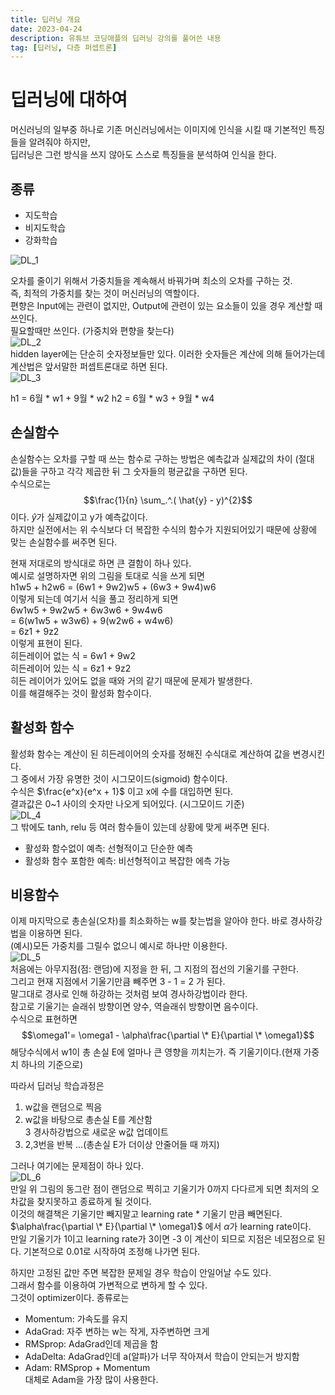 ```yaml
---
title: 딥러닝 개요
date: 2023-04-24
description: 유튜브 코딩애플의 딥러닝 강의를 풀어쓴 내용
tag: [딥러닝, 다층 퍼셉트론]
---  
```


# 딥러닝에 대하여
머신러닝의 일부중 하나로 기존 머신러닝에서는 이미지에 인식을 시킬 때 기본적인 특징들을 알려줘야 하지만,  
딥러닝은 그런 방식을 쓰지 않아도 스스로 특징들을 분석하여 인식을 한다.  
## 종류
- 지도학습  
- 비지도학습  
- 강화학습  

![DL_1](https://github.com/Oldentomato/PortFolio_Next/blob/main/postsimg/DL_5/iamge_1.png?raw=true)  

오차를 줄이기 위해서 가중치들을 계속해서 바꿔가며 최소의 오차를 구하는 것.  
즉, 최적의 가중치를 찾는 것이 머신러닝의 역할이다.  
편향은 Input에는 관련이 없지만, Output에 관련이 있는 요소들이 있을 경우 계산할 때 쓰인다.  
필요할때만 쓰인다. (가중치와 편향을 찾는다)  
![DL_2](https://github.com/Oldentomato/PortFolio_Next/blob/main/postsimg/DL_5/iamge_2.png?raw=true)  
hidden layer에는 단순히 숫자정보들만 있다. 이러한 숫자들은 계산에 의해 들어가는데 계산법은 앞서말한 퍼셉트론대로 하면 된다.  
![DL_3](https://github.com/Oldentomato/PortFolio_Next/blob/main/postsimg/DL_5/iamge_3.png?raw=true)  
  
h1 = 6월 * w1 + 9월 * w2
h2 = 6월 * w3 + 9월 * w4  
  
## 손실함수  
손실함수는 오차를 구할 때 쓰는 함수로 구하는 방법은 예측값과 실제값의 차이 (절대값)들을 구하고 각각 제곱한 뒤 그 숫자들의 평균값을 구하면 된다.  
수식으로는 $$\frac{1}{n}  \sum_.^.( \hat{y} - y)^{2}$$ 이다.  $\hat{y}$가 실제값이고 y가 예측값이다.  
하지만 실전에서는 위 수식보다 더 복잡한 수식의 함수가 지원되어있기 때문에 상황에 맞는 손실함수를 써주면 된다.  
  
현재 저대로의 방식대로 하면 큰 결함이 하나 있다.  
예시로 설명하자면 위의 그림을 토대로 식을 쓰게 되면  
h1w5 + h2w6 = (6w1 + 9w2)w5 + (6w3 + 9w4)w6  
이렇게 되는데 여기서 식을 풀고 정리하게 되면  
6w1w5 + 9w2w5 + 6w3w6 + 9w4w6  
= 6(w1w5 + w3w6) + 9(w2w6 + w4w6)  
= 6z1 + 9z2  
이렇게 표현이 된다.  
히든레이어 없는 식 = 6w1 + 9w2  
히든레이어 있는 식 = 6z1 + 9z2  
히든 레이어가 있어도 없을 때와 거의 같기 때문에 문제가 발생한다.  
이를 해결해주는 것이 활성화 함수이다.  
  
## 활성화 함수  
활성화 함수는 계산이 된 히든레이어의 숫자를 정해진 수식대로 계산하여 값을 변경시킨다.  
그 중에서 가장 유명한 것이 시그모이드(sigmoid) 함수이다.  
수식은 $\frac{e^x}{e^x + 1}$ 이고 x에 수를 대입하면 된다.  
결과값은 0~1 사이의 숫자만 나오게 되어있다. (시그모이드 기준)  
![DL_4](https://github.com/Oldentomato/PortFolio_Next/blob/main/postsimg/DL_5/iamge_6.png?raw=true)  
그 밖에도 tanh, relu 등 여러 함수들이 있는데 상황에 맞게 써주면 된다.  
- 활성화 함수없이 예측: 선형적이고 단순한 예측  
- 활성화 함수 포함한 예측: 비선형적이고 복잡한 에측 가능  
  
## 비용함수  
이제 마지막으로 총손실(오차)를 최소화하는 w를 찾는법을 알아야 한다. 바로 경사하강법을 이용하면 된다.  
(예시)모든 가중치를 그릴수 없으니 예시로 하나만 이용한다.  
![DL_5](https://github.com/Oldentomato/PortFolio_Next/blob/main/postsimg/DL_5/iamge_5.png?raw=true)  
처음에는 아무지점(점: 랜덤)에 지정을 한 뒤, 그 지점의 접선의 기울기를 구한다.  
그리고 현재 지점에서 기울기만큼 빼주면 3 - 1 = 2 가 된다.  
말그대로 경사로 인해 하강하는 것처럼 보여 경사하강법이라 한다.  
참고로 기울기는 슬래쉬 방향이면 양수, 역슬래쉬 방향이면 음수이다.  
수식으로 표현하면 $$\omega1'= \omega1 - \alpha\frac{\partial \* E}{\partial \* \omega1}$$ 
해당수식에서 w1이 총 손실 E에 얼마나 큰 영향을 끼치는가. 즉 기울기이다.(현재 가중치 하나의 기준으로)  
  
따라서 딥러닝 학습과정은  
1. w값을 랜덤으로 찍음
2. w값을 바탕으로 총손실 E를 계산함  
3 경사하강법으로 새로운 w값 업데이트  
4. 2,3번을 반복 ...(총손실 E가 더이상 안줄어들 때 까지)  
  
그러나 여기에는 문제점이 하나 있다.  
![DL_6](https://github.com/Oldentomato/PortFolio_Next/blob/main/postsimg/DL_5/iamge_4.png?raw=true)  
만일 위 그림의 동그란 점이 랜덤으로 찍히고 기울기가 0까지 다다르게 되면 최저의 오차값을 찾지못하고 종료하게 될 것이다.  
이것의 해결책은 기울기만 빼지말고 learning rate * 기울기 만큼 빼면된다.  
$\alpha\frac{\partial \* E}{\partial \* \omega1}$ 에서 $\alpha$가 learning rate이다.  
만일 기울기가 1이고 learning rate가 3이면 -3 이 계산이 되므로 지점은 네모점으로 된다. 기본적으로 0.01로 시작하여 조정해 나가면 된다.  
  
하지만 고정된 값만 주면 복잡한 문제일 경우 학습이 안일어날 수도 있다.  
그래서 함수를 이용하여 가변적으로 변하게 할 수 있다.  
그것이 optimizer이다. 종류로는  
- Momentum: 가속도를 유지  
- AdaGrad: 자주 변하는 w는 작게, 자주변하면 크게  
- RMSprop: AdaGrad인데 제곱을 함  
- AdaDelta: AdaGrad인데 a(알파)가 너무 작아져서 학습이 안되는거 방지함  
- Adam: RMSprop + Momentum  
대체로 Adam을 가장 많이 사용한다.  